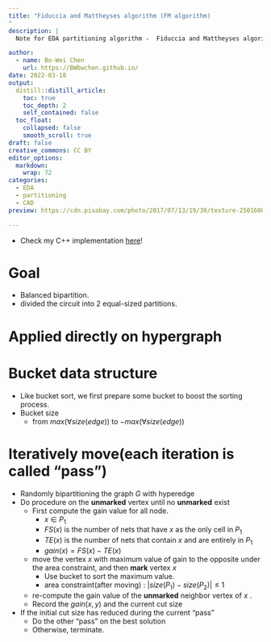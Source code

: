 ```yaml
---
title: "Fiduccia and Mattheyses algorithm (FM algorithm)
"
description: |
  Note for EDA partitioning algorithm -  Fiduccia and Mattheyses algorithm (FM algorithm)

author:
  - name: Bo-Wei Chen
    url: https://BWbwchen.github.io/
date: 2022-03-10
output:
  distill::distill_article:
    toc: true
    toc_depth: 2
    self_contained: false
  toc_float: 
    collapsed: false
    smooth_scroll: true
draft: false
creative_commons: CC BY
editor_options: 
  markdown: 
    wrap: 72
categories:
  - EDA
  - partitioning
  - CAD
preview: https://cdn.pixabay.com/photo/2017/07/13/19/30/texture-2501600_960_720.jpg

---
```


- Check my C++ implementation [here](https://github.com/BWbwchen/FM-algorithm)!

# Goal
- Balanced bipartition.
- divided the circuit into 2 equal-sized partitions.

# Applied directly on hypergraph

# Bucket data structure
- Like bucket sort, we first prepare some bucket to boost the sorting process.
- Bucket size
	- from $max(\forall size(edge))$ to $-max(\forall size(edge))$

# Iteratively move(each iteration is called "pass")
- Randomly bipartitioning the graph $G$ with hyperedge
- Do procedure on the **unmarked** vertex until no **unmarked** exist
	- First compute the gain value for all node.
		- $x \in P_1$
		- $FS(x)$ is the number of nets that have $x$ as the only cell in $P_1$
		- $TE(x)$ is the number of nets that contain $x$ and are entirely in $P_1$
		- $gain(x) = FS(x) - TE(x)$
	- move the vertex $x$ with maximum value of gain to the opposite under the area constraint, and then **mark** vertex $x$
		- Use bucket to sort the maximum value.
		- area constraint(after moving) : $|size(P_1) - size(P_2)| \leq 1$
	- re-compute the gain value of the **unmarked** neighbor vertex of $x$ .
	- Record the $gain(x, y)$ and the current cut size
- If the initial cut size has reduced during the current "pass"
	- Do the other "pass" on the best solution
	- Otherwise, terminate.
